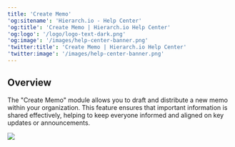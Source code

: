 ```yaml
---
title: 'Create Memo'
'og:sitename': 'Hierarch.io - Help Center'
'og:title': 'Create Memo | Hierarch.io Help Center'
'og:logo': '/logo/logo-text-dark.png'
'og:image': '/images/help-center-banner.png'
'twitter:title': 'Create Memo | Hierarch.io Help Center'
'twitter:image': '/images/help-center-banner.png'
---
```


## Overview

The "Create Memo" module allows you to draft and distribute a new memo within your organization. This feature ensures that important information is shared effectively, helping to keep everyone informed and aligned on key updates or announcements.



![](/images/workflows/create_memo001.png)